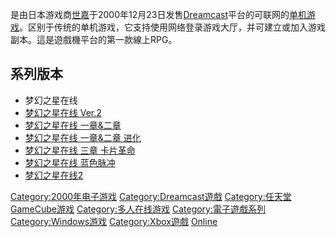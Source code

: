 {{noteTA
| G1 = Games
| G2 = Sega
| zh-cn:蓝色脉冲; zh-tw:Blue Burst;
}}

{{vgname|梦幻之星在线|ja=ファンタシースターオンライン|en=Phantasy Star Online|cn=梦幻之星在线|tw=夢幻之星網路版}}是由日本游戏商[[世嘉|世嘉]]于2000年12月23日发售[[Dreamcast|Dreamcast]]平台的可联网的[[单机游戏|单机游戏]]。区别于传统的单机游戏，它支持使用网络登录游戏大厅，并可建立或加入游戏副本。這是遊戲機平台的第一款線上RPG。

==系列版本==
*梦幻之星在线
*[[梦幻之星在线_Ver.2|梦幻之星在线 Ver.2]]
*[[梦幻之星在线_一章&二章|梦幻之星在线 一章&二章]]
*[[梦幻之星在线_一章&二章_进化|梦幻之星在线 一章&二章 进化]]
*[[梦幻之星在线_三章_卡片革命|梦幻之星在线 三章 卡片革命]]
*[[梦幻之星在线_蓝色脉冲|梦幻之星在线 蓝色脉冲]]
*[[梦幻之星在线2|梦幻之星在线2]]

{{梦幻之星系列}}

{{DEFAULTSORT:Phantasy Star Online}}
[[Category:2000年电子游戏|Category:2000年电子游戏]]
[[Category:Dreamcast遊戲|Category:Dreamcast遊戲]]
[[Category:任天堂GameCube游戏|Category:任天堂GameCube游戏]]
[[Category:多人在线游戏|Category:多人在线游戏]]
[[Category:電子遊戲系列|Category:電子遊戲系列]]
[[Category:Windows游戏|Category:Windows游戏]]
[[Category:Xbox遊戲|Category:Xbox遊戲]]
[[Category:梦幻之星系列电子游戏|Online]]

{{sega-stub}}